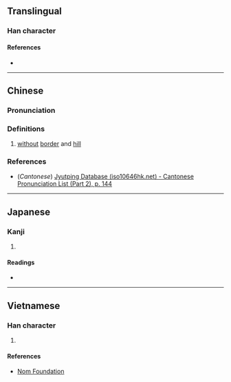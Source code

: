 {{character info/new}}
==Translingual==

===Han character===
{{Han char|rn=85|rad=水|as=12|sn=15|four=37120|canj=EAND|ids=⿰氵閑}}

====References====
* {{Han ref|kx=0652.210|dkj=18349|dj=1062.170|hdz=31749.020|uh=6F96|ud=28566|bh=E647|bd=58951}}

----

==Chinese==
{{zh-forms}}

===Pronunciation===
{{zh-pron
|m=xián
|c=haan4
|mc=
|oc=
|ma=
|cat=a
}}

===Definitions===
{{zh-hanzi}}

# [[without]] [[border]] and [[hill]]

===References===
* (''Cantonese'') [http://www.iso10646hk.net/jp/document/download.jsp Jyutping Database (iso10646hk.net) - Cantonese Pronunciation List (Part 2), p. 144]

----

==Japanese==

===Kanji===
{{ja-kanji|grade=|rs=水12}}

# {{defn|lang=ja|sort=水12}}

====Readings====
* {{ja-readings|on=[[かん]] (kan), [[げん]] (gen)|kun=[[はてがない]] (hateganai)}}

----

==Vietnamese==

===Han character===
{{vi-readings|rs=水12| hanviet = nhờn}}

# {{defn|lang=vi|sort=水12}}

====References====
*[http://nomfoundation.org/common/nom_details.php?codepoint=6f96 Nom Foundation]